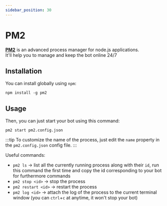 ```yaml
---
sidebar_position: 30
---
```


# PM2

**[PM2](https://pm2.keymetrics.io/)** is an advanced process manager for node.js applications.<br />
It'll help you to manage and keep the bot online 24/7

## Installation

You can install globally using `npm`:
```
npm install -g pm2
```

## Usage

Then, you can just start your bot using this command:
```
pm2 start pm2.config.json
```

:::tip
To customize the name of the process, just edit the `name` property in the `pm2.config.json` config file.
:::

Useful commands:
- `pm2 ls` -> list all the currently running process along with their `id`, run this command the first time and copy the id corresponding to your bot for furthermore commands
- `pm2 stop <id>` -> stop the process
- `pm2 restart <id>` -> restart the process
- `pm2 log <id>` -> attach the log of the process to the current terminal window (you can `ctrl`+`c` at anytime, it won't stop your bot)